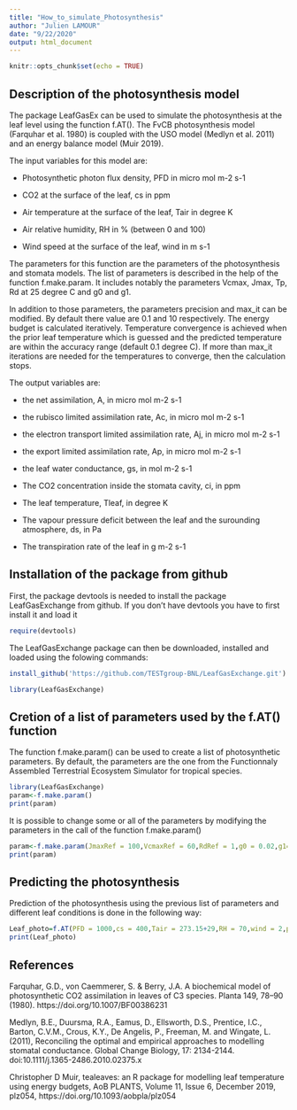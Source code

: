 ```yaml
---
title: "How_to_simulate_Photosynthesis"
author: "Julien LAMOUR"
date: "9/22/2020"
output: html_document
---
```


```r
knitr::opts_chunk$set(echo = TRUE)
```

## Description of the photosynthesis model

The package LeafGasEx can be used to simulate the photosynthesis at the leaf level using the function f.AT(). The FvCB photosynthesis model (Farquhar et al. 1980) is coupled with the USO model (Medlyn et al. 2011) and an energy balance model (Muir 2019). 

The input variables for this model are:

* Photosynthetic photon flux density, PFD in micro mol m-2 s-1

* CO2 at the surface of the leaf, cs in ppm

* Air temperature at the surface of the leaf, Tair in degree K

* Air relative humidity, RH in % (between 0 and 100)

* Wind speed at the surface of the leaf, wind in m s-1

The parameters for this function are the parameters of the photosynthesis and stomata models. The list of parameters is described in the help of the function f.make.param. It includes notably the parameters Vcmax, Jmax, Tp, Rd at 25 degree C and g0 and g1.

In addition to those parameters, the parameters precision and max_it can be modified. By default there value are 0.1 and 10 respectively. The energy budget is calculated iteratively. Temperature convergence is achieved when the prior leaf temperature which is guessed and the predicted temperature are within the accuracy range (default 0.1 degree C). If more than max_it iterations are needed for the temperatures to converge, then the calculation stops.

The output variables are:

* the net assimilation, A, in micro mol m-2 s-1

* the rubisco limited assimilation rate, Ac, in micro mol m-2 s-1

* the electron transport limited assimilation rate, Aj, in micro mol m-2 s-1

* the export limited assimilation rate, Ap, in micro mol m-2 s-1

* the leaf water conductance, gs, in mol m-2 s-1

* The CO2 concentration inside the stomata cavity, ci, in ppm

* The leaf temperature, Tleaf, in degree K

* The vapour pressure deficit between the leaf and the surounding atmosphere, ds, in Pa

* The transpiration rate of the leaf in g m-2 s-1

## Installation of the package from github
First, the package devtools is needed to install the package LeafGasExchange from github. If you don't have devtools you have to first install it and load it

```r
require(devtools)
```

The LeafGasExchange package can then be downloaded, installed and loaded using the folowing commands:
```r
install_github('https://github.com/TESTgroup-BNL/LeafGasExchange.git')
```

```r
library(LeafGasExchange)
```

## Cretion of a list of parameters used by the f.AT() function

The function f.make.param() can be used to create a list of photosynthetic parameters. By default, the parameters are the one from the Functionnaly Assembled Terrestrial Ecosystem Simulator for tropical species.

```r
library(LeafGasExchange)
param<-f.make.param()
print(param)
```

It is possible to change some or all of the parameters by modifying the parameters in the call of the function f.make.param()

```r
param<-f.make.param(JmaxRef = 100,VcmaxRef = 60,RdRef = 1,g0 = 0.02,g1=4)
print(param)
```

## Predicting the photosynthesis 

Prediction of the photosynthesis using the previous list of parameters and different leaf conditions is done in the following way:

```r
Leaf_photo=f.AT(PFD = 1000,cs = 400,Tair = 273.15+29,RH = 70,wind = 2,param = param)
print(Leaf_photo)
```



## References

Farquhar, G.D., von Caemmerer, S. & Berry, J.A. A biochemical model of photosynthetic CO2 assimilation in leaves of C3 species. Planta 149, 78–90 (1980). https://doi.org/10.1007/BF00386231

Medlyn, B.E., Duursma, R.A., Eamus, D., Ellsworth, D.S., Prentice, I.C., Barton, C.V.M., Crous, K.Y., De Angelis, P., Freeman, M. and Wingate, L. (2011), Reconciling the optimal and empirical approaches to modelling stomatal conductance. Global Change Biology, 17: 2134-2144. doi:10.1111/j.1365-2486.2010.02375.x

Christopher D Muir, tealeaves: an R package for modelling leaf temperature using energy budgets, AoB PLANTS, Volume 11, Issue 6, December 2019, plz054, https://doi.org/10.1093/aobpla/plz054
